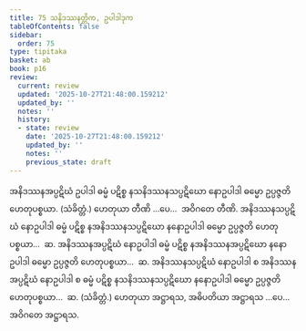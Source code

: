 ```yaml
---
title: 75 သနိဒဿနတ္တိက, ဥပါဒါဒုက
tableOfContents: false
sidebar:
  order: 75
type: tipitaka
basket: ab
book: p16
review:
  current: review
  updated: '2025-10-27T21:48:00.159212'
  updated_by: ''
  notes: ''
  history:
  - state: review
    date: '2025-10-27T21:48:00.159212'
    updated_by: ''
    notes: ''
    previous_state: draft
---
```



<ReviewStatus review={frontmatter.review} showDetails={true} />

<HypothesisAnnotation frontmatter={frontmatter} />

<DynamicBreadcrumb />

<Division number="123" book="p16" e="ch" v="40" p="282">

<Paragraph number="295" book="p16">
အနိဒဿနအပ္ပဋိဃံ ဥပါဒါ ဓမ္မံ ပဋိစ္စ နသနိဒဿနသပ္ပဋိဃော နောဥပါဒါ ဓမ္မော ဥပ္ပဇ္ဇတိ ဟေတုပစ္စယာ. (သံခိတ္တံ.) ဟေတုယာ တီဏိ …ပေ…  အဝိဂတေ တီဏိ.
</Paragraph>

<Paragraph number="296" book="p16">
အနိဒဿနသပ္ပဋိဃံ နောဥပါဒါ ဓမ္မံ ပဋိစ္စ နအနိဒဿနသပ္ပဋိဃော နနောဥပါဒါ ဓမ္မော ဥပ္ပဇ္ဇတိ ဟေတုပစ္စယာ…  ဆ.
</Paragraph>

<Paragraph number="297" book="p16">
အနိဒဿနအပ္ပဋိဃံ နောဥပါဒါ ဓမ္မံ ပဋိစ္စ နအနိဒဿနအပ္ပဋိဃော နနောဥပါဒါ ဓမ္မော ဥပ္ပဇ္ဇတိ ဟေတုပစ္စယာ…  ဆ.
</Paragraph>

<Paragraph number="298" book="p16">
အနိဒဿနသပ္ပဋိဃံ နောဥပါဒါ စ အနိဒဿနအပ္ပဋိဃံ နောဥပါဒါ စ ဓမ္မံ ပဋိစ္စ နသနိဒဿနသပ္ပဋိဃော နနောဥပါဒါ ဓမ္မော ဥပ္ပဇ္ဇတိ ဟေတုပစ္စယာ…  ဆ. (သံခိတ္တံ.)
</Paragraph>

<Paragraph number="299" book="p16">
ဟေတုယာ အဋ္ဌာရသ, အဓိပတိယာ အဋ္ဌာရသ …ပေ…  အဝိဂတေ အဋ္ဌာရသ.
</Paragraph>
</Division>